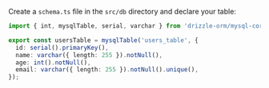 Create a `schema.ts` file in the `src/db` directory and declare your table:

```typescript copy filename="src/db/schema.ts"
import { int, mysqlTable, serial, varchar } from 'drizzle-orm/mysql-core';

export const usersTable = mysqlTable('users_table', {
  id: serial().primaryKey(),
  name: varchar({ length: 255 }).notNull(),
  age: int().notNull(),
  email: varchar({ length: 255 }).notNull().unique(),
});
```